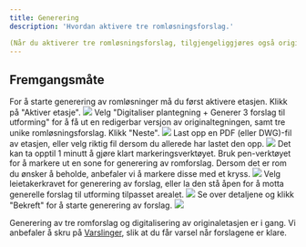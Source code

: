 ```yaml
---
title: Generering
description: 'Hvordan aktivere tre romløsningsforslag.'

(Når du aktiverer tre romløsningsforslag, tilgjengeliggjøres også originaltegningen).
---
```


## Fremgangsmåte

<Steps>
    <Step title="Aktiver etasje">
        For å starte generering av romløsninger må du først aktivere etasjen. Klikk på "Aktiver etasje".
        <Frame type="ghost">
            <img src="/images/dashboard/aktivering/generering/steg-1.png" />
        </Frame>
    </Step>
    <Step title="Velg 'Generering'">
        Velg "Digitaliser plantegning + Generer 3 forslag til utforming" for å få ut en redigerbar versjon av originaltegningen, samt tre unike romløsningsforslag. Klikk "Neste".
        <Frame type="ghost">
            <img src="/images/dashboard/aktivering/generering/steg-2.png" />
        </Frame>
    </Step>
    <Step title="Last opp fil">
        Last opp en PDF (eller DWG)-fil av etasjen, eller velg riktig fil dersom du allerede har lastet den opp.
        <Frame type="ghost">
            <img src="/images/dashboard/aktivering/generering/steg-3.png" />
        </Frame>
    </Step>
    <Step title="Marker område for generering">
        <Info>
            Det kan ta opptil 1 minutt å gjøre klart markeringsverktøyet.
        </Info>
        Bruk pen-verktøyet for å markere ut en sone for generering av romforslag. Dersom det er rom du ønsker å beholde, anbefaler vi å markere disse med et kryss.
        <Frame type="ghost">
            <img src="/images/dashboard/aktivering/generering/steg-4.png" />
        </Frame>
    </Step>
    <Step title="Velg leietaker">
        Velg leietakerkravet for generering av forslag, eller la den stå åpen for å motta generelle forslag til utforming tilpasset arealet.
        <Frame type="ghost">
            <img src="/images/dashboard/aktivering/generering/steg-5.png" />
        </Frame>
    </Step>
    <Step title="Bekreft generering">
        Se over detaljene og klikk "Bekreft" for å starte generering av forslag.
        <Frame type="ghost">
            <img src="/images/dashboard/aktivering/generering/steg-6.png" />
        </Frame>
    </Step>
</Steps>

Generering av tre romforslag og digitalisering av originaletasjen er i gang. Vi anbefaler å skru på [Varslinger](/pages/dashboard/innstillinger/varslinger), slik at du får varsel når forslagene er klare.
